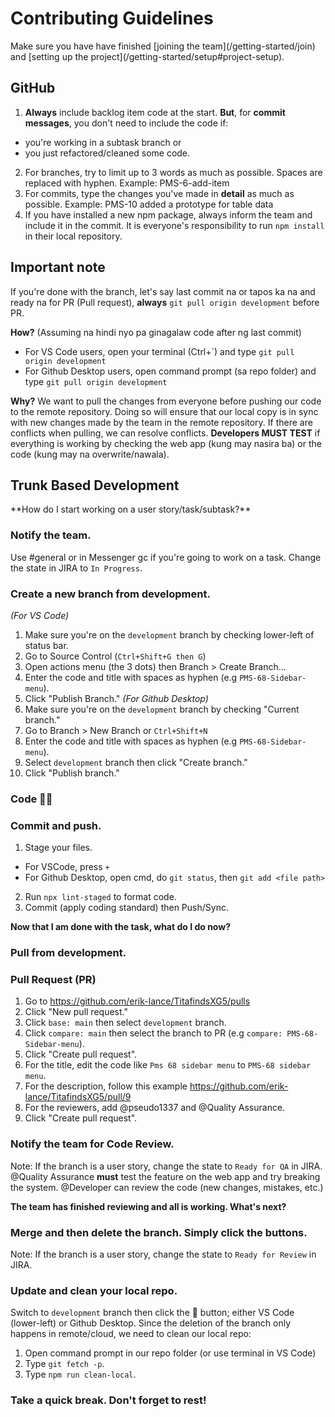 
# Contributing Guidelines

<Callout>
  Make sure you have have finished [joining the team](/getting-started/join) and [setting up the
  project](/getting-started/setup#project-setup).
</Callout>

## GitHub

1. **Always** include backlog item code at the start.
   **But**, for **commit messages**, you don't need to include the code if:

- you're working in a subtask branch or
- you just refactored/cleaned some code.

2. For branches, try to limit up to 3 words as much as possible. Spaces are replaced with hyphen.
   Example: PMS-6-add-item
3. For commits, type the changes you've made in **detail** as much as possible.
   Example: PMS-10 added a prototype for table data
4. If you have installed a new npm package, always inform the team and include it in the commit.
   It is everyone's responsibility to run `npm install` in their local repository.

## Important note

If you're done with the branch, let's say last commit na or tapos ka na and ready na for PR (Pull request), **always** `git pull origin development` before PR.

**How?**
(Assuming na hindi nyo pa ginagalaw code after ng last commit)

- For VS Code users, open your terminal (Ctrl+\`) and type `git pull origin development`
- For Github Desktop users, open command prompt (sa repo folder) and type `git pull origin development`

**Why?**
We want to pull the changes from everyone before pushing our code to the remote repository. Doing so will ensure that our local copy is in sync with new changes made by the team in the remote repository. If there are conflicts when pulling, we can resolve conflicts. **Developers MUST TEST** if everything is working by checking the web app (kung may nasira ba) or the code (kung may na overwrite/nawala).

## Trunk Based Development

<Steps>
**How do I start working on a user story/task/subtask?**

### Notify the team.

Use #general or in Messenger gc if you're going to work on a task.
Change the state in JIRA to `In Progress`.

### Create a new branch from development.

_(For VS Code)_

1. Make sure you're on the `development` branch by checking lower-left of status bar.
2. Go to Source Control (`Ctrl+Shift+G then G`)
3. Open actions menu (the 3 dots) then Branch > Create Branch...
4. Enter the code and title with spaces as hyphen (e.g `PMS-68-Sidebar-menu`).
5. Click "Publish Branch."
   _(For Github Desktop)_
6. Make sure you're on the `development` branch by checking "Current branch."
7. Go to Branch > New Branch or `Ctrl+Shift+N`
8. Enter the code and title with spaces as hyphen (e.g `PMS-68-Sidebar-menu`).
9. Select `development` branch then click "Create branch."
10. Click "Publish branch."

### Code 🧑‍💻

### Commit and push.

1. Stage your files.

- For VSCode, press `+`
- For Github Desktop, open cmd, do `git status`, then `git add <file path>`

2. Run `npx lint-staged` to format code.
3. Commit (apply coding standard) then Push/Sync.

**Now that I am done with the task, what do I do now?**

### Pull from development.

### Pull Request (PR)

1. Go to https://github.com/erik-lance/TitafindsXG5/pulls
2. Click "New pull request."
3. Click `base: main` then select `development` branch.
4. Click `compare: main` then select the branch to PR (e.g `compare: PMS-68-Sidebar-menu`).
5. Click "Create pull request".
6. For the title, edit the code like `Pms 68 sidebar menu` to `PMS-68 sidebar menu`.
7. For the description, follow this example https://github.com/erik-lance/TitafindsXG5/pull/9
8. For the reviewers, add @pseudo1337 and @Quality Assurance.
9. Click "Create pull request".

### Notify the team for Code Review.

Note: If the branch is a user story, change the state to `Ready for QA` in JIRA.
@Quality Assurance **must** test the feature on the web app and try breaking the system.
@Developer can review the code (new changes, mistakes, etc.)

**The team has finished reviewing and all is working. What's next?**

### Merge and then delete the branch. Simply click the buttons.

Note: If the branch is a user story, change the state to `Ready for Review` in JIRA.

### Update and clean your local repo.

Switch to `development` branch then click the 🔄️ button; either VS Code (lower-left) or Github Desktop.
Since the deletion of the branch only happens in remote/cloud, we need to clean our local repo:

1. Open command prompt in our repo folder (or use terminal in VS Code)
2. Type `git fetch -p`.
3. Type `npm run clean-local`.

### Take a quick break. Don't forget to rest!

</Steps>

